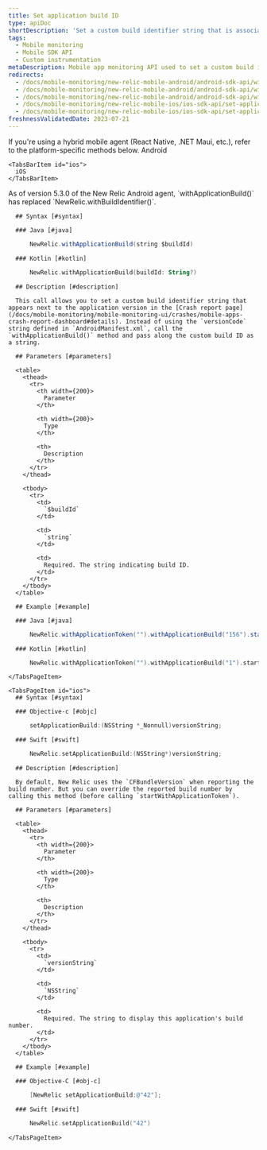 ```yaml
---
title: Set application build ID
type: apiDoc
shortDescription: 'Set a custom build identifier string that is associated with an interaction.'
tags:
  - Mobile monitoring
  - Mobile SDK API
  - Custom instrumentation
metaDescription: Mobile app monitoring API used to set a custom build identifier string that is associated with an interaction.
redirects:
  - /docs/mobile-monitoring/new-relic-mobile-android/android-sdk-api/withapplicationbuild-android-agent-api
  - /docs/mobile-monitoring/new-relic-mobile-android/android-sdk-api/withapplicationbuild-android-sdk-api
  - /docs/mobile-monitoring/new-relic-mobile-android/android-sdk-api/with-application-build
  - /docs/mobile-monitoring/new-relic-mobile-ios/ios-sdk-api/set-application-build-ios-sdk-api
  - /docs/mobile-monitoring/new-relic-mobile-ios/ios-sdk-api/set-application-build
freshnessValidatedDate: 2023-07-21
---
```


<Callout variant="important">
  If you're using a hybrid mobile agent (React Native, .NET Maui, etc.), refer to the platform-specific methods below.
</Callout>

<Tabs>
  <TabsBar>
    <TabsBarItem id="android">
      Android
    </TabsBarItem>

    <TabsBarItem id="ios">
      iOS
    </TabsBarItem>
  </TabsBar>

  <TabsPages>
    <TabsPageItem id="android">
      <Callout variant="important">
        As of version 5.3.0 of the New Relic Android agent, `withApplicationBuild()` has replaced `NewRelic.withBuildIdentifier()`.
      </Callout>

      ## Syntax [#syntax]

      ### Java [#java]

```java
      NewRelic.withApplicationBuild(string $buildId)
```

      ### Kotlin [#kotlin]

```kotlin
      NewRelic.withApplicationBuild(buildId: String?)
```

      ## Description [#description]

      This call allows you to set a custom build identifier string that appears next to the application version in the [Crash report page](/docs/mobile-monitoring/mobile-monitoring-ui/crashes/mobile-apps-crash-report-dashboard#details). Instead of using the `versionCode` string defined in `AndroidManifest.xml`, call the `withApplicationBuild()` method and pass along the custom build ID as a string.

      ## Parameters [#parameters]

      <table>
        <thead>
          <tr>
            <th width={200}>
              Parameter
            </th>

            <th width={200}>
              Type
            </th>

            <th>
              Description
            </th>
          </tr>
        </thead>

        <tbody>
          <tr>
            <td>
              `$buildId`
            </td>

            <td>
              `string`
            </td>

            <td>
              Required. The string indicating build ID.
            </td>
          </tr>
        </tbody>
      </table>

      ## Example [#example]

      ### Java [#java]

```java
      NewRelic.withApplicationToken("").withApplicationBuild("156").start(this.getApplication());
```

      ### Kotlin [#kotlin]

```kotlin
      NewRelic.withApplicationToken("").withApplicationBuild("1").start(applicationContext)
```
    </TabsPageItem>

    <TabsPageItem id="ios">
      ## Syntax [#syntax]

      ### Objective-c [#objc]

```objectivec
      setApplicationBuild:(NSString *_Nonnull)versionString;
```

      ### Swift [#swift]

```swift
      NewRelic.setApplicationBuild:(NSString*)versionString;
```

      ## Description [#description]

      By default, New Relic uses the `CFBundleVersion` when reporting the build number. But you can override the reported build number by calling this method (before calling `startWithApplicationToken`).

      ## Parameters [#parameters]

      <table>
        <thead>
          <tr>
            <th width={200}>
              Parameter
            </th>

            <th width={200}>
              Type
            </th>

            <th>
              Description
            </th>
          </tr>
        </thead>

        <tbody>
          <tr>
            <td>
              `versionString`
            </td>

            <td>
              `NSString`
            </td>

            <td>
              Required. The string to display this application's build number.
            </td>
          </tr>
        </tbody>
      </table>

      ## Example [#example]

      ### Objective-C [#obj-c]

```objectivec
      [NewRelic setApplicationBuild:@"42"];
```

      ### Swift [#swift]

```swift
      NewRelic.setApplicationBuild("42")
```
    </TabsPageItem>
  </TabsPages>
</Tabs>
